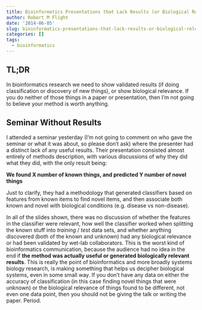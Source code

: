 ```yaml
---
title: Bioinformatics Presentations that Lack Results (or Biological Relevance)
author: Robert M Flight
date: '2014-06-05'
slug: bioinformatics-presentations-that-lack-results-or-biological-relevance
categories: []
tags:
  - bioinformatics
---
```


## TL;DR

In bioinformatics research we need to show validated results (if doing classification or discovery of new things), or show biological relevance. If you do neither of those things in a paper or presentation, then I'm not going to believe your method is worth anything.

## Seminar Without Results

I attended a seminar yesterday (I'm not going to comment on who gave the seminar or what it was about, so please don't ask) where the presenter had a distinct lack of any useful results. Their presentation consisted almost entirely of methods description, with various discussions of why they did what they did, with the only result being:

**We found X number of known things, and predicted Y number of novel things**

Just to clarify, they had a methodology that generated classifiers based on features from known items to find novel items, and then associate both known and novel with biological conditions (e.g. disease vs non-disease). 

In all of the slides shown, there was no discussion of whether the features in the classifier were relevant, how well the classifier worked when splitting the known stuff into *training* / *test* data sets, and whether anything discovered (both of the known and unknown) had any biological relevance or had been validated by wet-lab collaborators. This is the worst kind of bioinformatics communication, because the audience had no idea in the end if **the method was actually useful or generated biologically relevant results**. This is really the point of bioinformatics and more broadly systems biology research, is making something that helps us decipher biological systems, even in some small way. If you don't have any data on either the accuracy of classification (in this case finding novel things that were unknown) or the biological relevance of things found to be different, not even one data point, then you should not be giving the talk or writing the paper. Period.
